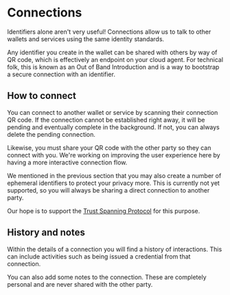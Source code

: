 

# Connections

Identifiers alone aren't very useful!
Connections allow us to talk to other wallets and services using the same identity standards.

Any identifier you create in the wallet can be shared with others by way of QR code, which is effectively an endpoint on your cloud agent.
For technical folk, this is known as an Out of Band Introduction and is a way to bootstrap a secure connection with an identifier.

## How to connect

You can connect to another wallet or service by scanning their connection QR code.
If the connection cannot be established right away, it will be pending and eventually complete in the background.
If not, you can always delete the pending connection.

Likewise, you must share your QR code with the other party so they can connect with you.
We're working on improving the user experience here by having a more interactive connection flow.

<Callout type="info">
  We mentioned in the previous section that you may also create a number of ephemeral identifiers to protect your privacy more.
  This is currently not yet supported, so you will always be sharing a direct connection to another party.

  Our hope is to support the [Trust Spanning Protocol](https://trustoverip.github.io/tswg-tsp-specification/) for this purpose.
</Callout>

## History and notes

Within the details of a connection you will find a history of interactions.
This can include activities such as being issued a credential from that connection.

You can also add some notes to the connection.
These are completely personal and are never shared with the other party.
